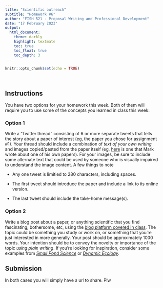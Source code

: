 ```yaml
---
title: "Scientific outreach"
subtitle: "Homework #6"
author: "FISH 521 - Proposal Writing and Professional Development"
date: "17 February 2023"
output:
  html_document:
    theme: darkly
    highlight: textmate
    toc: true
    toc_float: true
    toc_depth: 3
---
```


```r
knitr::opts_chunk$set(echo = TRUE)
```

<br>

## Instructions

You have two options for your homework this week. Both of them will require you to use some of the concepts you learned in class this week.

### Option 1

Write a "Twitter thread" consisting of 6 or more separate tweets that tells the story about a paper of interest (eg, the paper you chose for assignment #1). Your thread should include a combination of *text of your own writing* and images copied/pasted from the paper itself (eg, [here](https://twitter.com/mark_scheuerell/status/1328405485901336576) is one that Mark wrote about one of his own papers). For your images, be sure to include some alternate text that could be used by someone who is visually impaired to understand the image content. A few things to note

-   Any one tweet is limitied to 280 characters, including spaces.

-   The first tweet should introduce the paper and include a link to its online version.

-   The last tweet should include the take-home message(s).

### Option 2

Write a blog post about a paper, or anything scientific that you find fascinating, bothersome, etc, using the [blog platform covered in class](https://sr320.github.io/course-fish521-2023/lectures/week_07/lec_06b_websites.html). The topic could be something you study or work on, or something that you're just interested in more generally. Your post should be approximately 1000 words. Your intention should be to convey the novelty or importance of the topic *using plain writing*. If you're looking for inspiration, consider some examples from [*Small Pond Science*](https://smallpondscience.com/) or [*Dynamic Ecology*](https://dynamicecology.wordpress.com/).

## Submission

In both cases you will simply have a url to share. Plw
